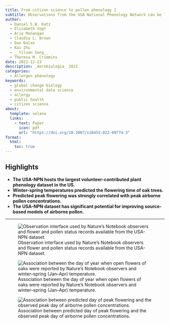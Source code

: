 ```yaml
---
title: From citizen science to pollen phenology I
subtitle: Observations from the USA National Phenology Network can be leveraged to model airborne pollen
author:
  - Daniel S.W. Katz
  - Elizabeth Vogt
  - Arie Manangan
  - Claudia L. Brown
  - Dan Dalan
  - Kai Zhu
  - __Yiluan Song__
  - Theresa M. Crimmins
date: 2022-12-23
description: _Aerobiologia_ 2022
categories:
  - Allergen phenology
keywords:
  - global change biology
  - environmental data science
  - allergy
  - public health
  - citizen science
about:
  template: solana
  links:
    - text: Paper
      icon: pdf
      url: "https://doi.org/10.1007/s10453-022-09774-3"
format:
  html:
    toc: true
---
```


## Highlights

- **The USA-NPN hosts the largest volunteer-contributed plant phenology dataset in the US.**
- **Winter-spring temperatures predicted the flowering time of oak trees.**
- **Predicted peak flowering was strongly correlated with peak airborne pollen concentrations.**
- **The USA-NPN dataset has significant potential for improving source-based models of airborne pollen.**

---

![Observation interface used by Nature’s Notebook observers and flower and pollen status records available from the USA-NPN dataset.](1-1.png)

![Association between the day of year when open flowers of oaks were reported by Nature’s Notebook observers and winter–spring (Jan–Apr) temperature.](1-2.png)

![Association between predicted day of peak flowering and the observed peak day of airborne pollen concentrations.](1-3.png)
